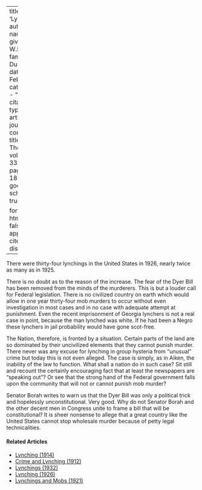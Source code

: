 
---
title: 'Lynching'
author:
  - name:
      given: W.E.B.
      family: Du Bois
date: Feb. 1927
categories: 
  - ""
citation: 
  type: article-journal
  container-title: The Crisis
  volume: 33
  issue: 4
  page: 180-181
google-scholar: true

format:
  html:
    toc: false
    appendix-cite-as: display
---


There were thirty-four lynchings in the United States in 1926, nearly twice as many as in 1925.

There is no doubt as to the reason of the increase. The fear of the Dyer Bill has been removed from the minds of the murderers. This is but a louder call for Federal legislation. There is no civilized country on earth which would allow in one year thirty-four mob murders to occur without even investigation in most cases and in no case with adequate attempt at punishment. Even the recent imprisonment of Georgia lynchers is not a real case in point, because the man lynched was white. If he had been a Negro these lynchers in jail probability would have gone scot-free.

The Nation, therefore, is fronted by a situation. Certain parts of the land are so dominated by their uncivilized elements that they cannot punish murder. There never was any excuse for lynching in group hysteria from "unusual" crime but today this is not even alleged. The case is simply, as in Aiken, the inability of the law to function. What shall a nation do in such case? Sit still and recount the certainly encouraging fact that at least the newspapers are "speaking out"? Or see that the strong hand of the Federal government falls upon the community that will not or cannot punish mob murder?

Senator Borah writes to warn us that the Dyer Bill was only a political trick and hopelessly unconstitutional. Very good. Why do not Senator Borah and the other decent men in Congress unite to frame a bill that will be constitutional? It is sheer nonsense to allege that a great country like the United States cannot stop wholesale murder because of petty legal technicalities.

<!-- Similar articles start here -->
<div  class="clear-wrap"></div>

#### Related Articles

* [Lynching (1914)](/Volumes/07/05/lynching.html)
* [Crime and Lynching (1912)](/Volumes/03/03/crime_and_lynching.html)
* [Lynchings (1932)](/Volumes/39/02/lynchings.html)
* [Lynching (1926)](/Volumes/32/01/lynching.html)
* [Lynchings and Mobs (1921)](/Volumes/22/04/lynchings.html)

<!-- Similar articles end here -->